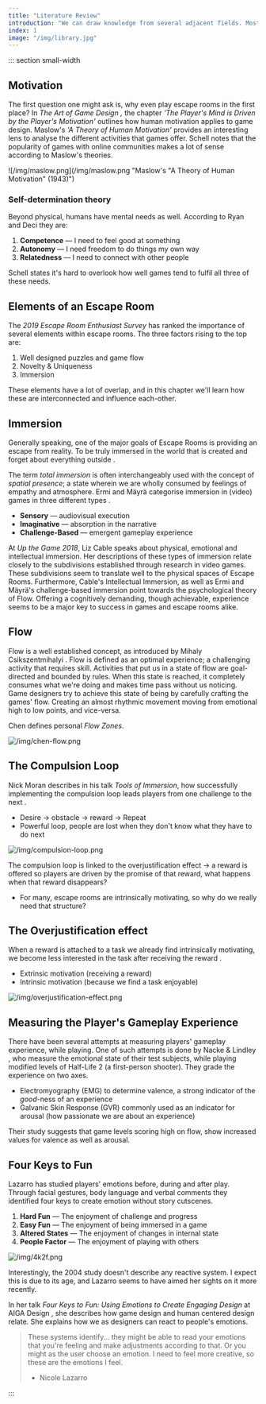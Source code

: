 ```yaml
---
title: "Literature Review"
introduction: "We can draw knowledge from several adjacent fields. Most notably, from psychology and the video game industry."
index: 1
image: "/img/library.jpg"
---
```



::: section small-width

## Motivation

The first question one might ask is, why even play escape rooms in the first place? In _The Art of Game Design_ <Citation id=""/>_,_ the chapter _'The Player's Mind is Driven by the Player's Motivation'_ outlines how human motivation applies to game design. Maslow's _'A Theory of Human Motivation'_ provides an interesting lens to analyse the different activities that games offer. Schell notes that the popularity of games with online communities makes a lot of sense according to Maslow's theories.

![/img/maslow.png](/img/maslow.png "Maslow's "A Theory of Human Motivation" (1943)")

### Self-determination theory

Beyond physical, humans have mental needs as well. According to Ryan and Deci they are:

1. **Competence** — I need to feel good at something
2. **Autonomy** — I need freedom to do things my own way
3. **Relatedness** — I need to connect with other people

Schell states it's hard to overlook how well games tend to fulfil all three of these needs.

## Elements of an Escape Room

The _2019 Escape Room Enthusiast Survey_ <Citation id="" /> has ranked the importance of several elements within escape rooms. The three factors rising to the top are:

1. Well designed puzzles and game flow
2. Novelty & Uniqueness
3. Immersion

These elements have a lot of overlap, and in this chapter we'll learn how these are interconnected and influence each-other.

## Immersion

Generally speaking, one of the major goals of Escape Rooms is providing an escape from reality. To be truly immersed in the world that is created and forget about everything outside <Citation id="sugar_2019_the" />.

The term _total immersion_ is often interchangeably used with the concept of _spatial presence_; a state wherein we are wholly consumed by feelings of empathy and atmosphere. Ermi and Mäyrä categorise immersion in (video) games in three different types <Citation id="nacke_2008_flow" />.

- **Sensory** — audiovisual execution
- **Imaginative** — absorption in the narrative
- **Challenge-Based** — emergent gameplay experience

At _Up the Game 2018_, Liz Cable <Citation id="" hideAuthor /> speaks about physical, emotional and intellectual immersion. Her descriptions of these types of immersion relate closely to the subdivisions established through research in video games. These subdivisions seem to translate well to the physical spaces of Escape Rooms. Furthermore, Cable's Intellectual Immersion, as well as Ermi and Mäyrä's challenge-based immersion point towards the psychological theory of Flow. Offering a cognitively demanding, though achievable, experience seems to be a major key to success in games and escape rooms alike.

## Flow

Flow is a well established concept, as introduced by Mihaly Csikszentmihalyi <Citation id="" />. Flow is defined as an optimal experience; a challenging activity that requires skill. Activities that put us in a state of flow are goal-directed and bounded by rules. When this state is reached, it completely consumes what we're doing and makes time pass without us noticing. Game designers try to achieve this state of being by carefully crafting the games' flow. Creating an almost rhythmic movement moving from emotional high to low points, and vice-versa.

Chen <Citation id="" hideAuthor /> defines personal _Flow Zones_.

![/img/chen-flow.png](/img/chen-flow.png "Three theoretical flow zones")

## The Compulsion Loop

Nick Moran describes in his talk _Tools of Immersion_, how successfully implementing the compulsion loop leads players from one challenge to the next <Citation id="" />.

- Desire → obstacle → reward → Repeat
- Powerful loop, people are lost when they don't know what they have to do next

![/img/compulsion-loop.png](/img/compulsion-loop.png)

The compulsion loop is linked to the overjustification effect → a reward is offered so players are driven by the promise of that reward, what happens when that reward disappears?

- For many, escape rooms are intrinsically motivating, so why do we really need that structure?

## The Overjustification effect

When a reward is attached to a task we already find intrinsically motivating, we become less interested in the task after receiving the reward <Citation id="" />.

- Extrinsic motivation (receiving a reward)
- Intrinsic motivation (because we find a task enjoyable)

![/img/overjustification-effect.png](/img/overjustification-effect.png)

## Measuring the Player's Gameplay Experience

There have been several attempts at measuring players' gameplay experience, while playing. One of such attempts is done by Nacke & Lindley <Citation id="nacke_2008_flow" hideAuthor />, who measure the emotional state of their test subjects, while playing modified levels of Half-Life 2 (a first-person shooter). They grade the experience on two axes.

- Electromyography (EMG) to determine valence, a strong indicator of the _good_-ness of an experience
- Galvanic Skin Response (GVR) commonly used as an indicator for arousal (how passionate we are about an experience)

Their study suggests that game levels scoring high on flow, show increased values for valence as well as arousal.

## Four Keys to Fun

Lazarro <Citation id="" hideAuthor /> has studied players' emotions before, during and after play. Through facial gestures, body language and verbal comments they identified four keys to create emotion without story cutscenes.

1. **Hard Fun** — The enjoyment of challenge and progress
2. **Easy Fun** — The enjoyment of being immersed in a game
3. **Altered States** — The enjoyment of changes in internal state
4. **People Factor** — The enjoyment of playing with others

![/img/4k2f.png](/img/4k2f.png "Four Keys to Fun")

Interestingly, the 2004 study doesn't describe any reactive system. I expect this is due to its age, and Lazarro seems to have aimed her sights on it more recently.

In her talk _Four Keys to Fun: Using Emotions to Create Engaging Design_ at AIGA Design <Citation id="" hideAuthor />, she describes how game design and human centered design relate. She explains how we as designers can react to people's emotions.

> These systems identify... they might be able to read your emotions that you're feeling and make adjustments according to that. Or you might as the user choose an emotion. I need to feel more creative, so these are the emotions I feel.
>
> - Nicole Lazarro <Citation id="" hideAuthor />

:::

